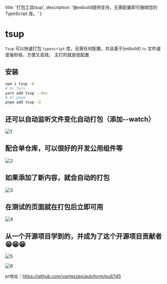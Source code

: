   title: '打包工具tsup',
  description: '由esbuild提供支持，无需配置即可捆绑您的 TypeScript 库。'
}

# tsup

`Tsup` 可以快速打包 `typescript` 库，无需任何配置，并且基于[esbuild] `ts` 文件速度毫秒级，方便又高效。
主打的就是低配置



## 安装
```bash
npm i tsup -D
# Or Yarn
yarn add tsup --dev
# Or pnpm
pnpm add tsup -D

```

## 还可以自动监听文件变化自动打包（添加--watch）

![1](./1.webp)

## 配合单仓库，可以很好的开发公用组件等

![2](./2.webp)

## 如果添加了新内容，就会自动的打包

![3](./3.webp)

## 在测试的页面就在打包后立即可用

![4](./4.webp)

## 从一个开源项目学到的，并成为了这个开源项目贡献者😁😁😁

![5](./5.webp)

![6](./6.webp)


pr地址：https://github.com/vantezzen/autoform/pull/145

